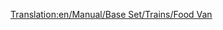 [[Translation:en/Manual/Base Set/Trains/Food Van]]
{{nl/Manual/Base Set/Trains/Wagons|Naam=Voedselwagon
|Afbeelding=[[File:en/Manual/Base Set/Trains/Foodvan.png]]
|NormaalKosten=£1,119 ($2,238)
|NormaalGewicht=22 / 47 t
|NormaalCapaciteit=25 ton voedsel
|MonoKosten="
|MonoGewicht=22 / 52 t
|MonoCapaciteit=30 ton voedsel
|MagKosten="
|MagGewicht=22 / 54 t
|MagCapaciteit=32 ton voedsel
|Omschrijving=Deze wagon kan voedsel van voedselfabrieken transporteren naar gemeentes. Alleen beschikbaar in arctische en subtropische klimaten.
}}